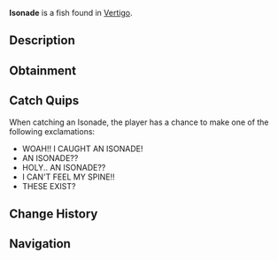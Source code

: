 {{FishInfobox
|image          = Isonade.png
|rarity         = Mythical
|sea            = First Sea
|location       = [[Vertigo]]
|sublocation    = 
|sources        = Fishing Rod
|radar_location = 
|prog_speed     = -50
|xp             = 1200
|weather        = 
|time           = 
|season         = 
|bait           = Truffle Worm
|base_weight    = 1300
|base_value     = 8000
|weight_range   = 700
|base_chance    = 0.1
|base_resil     = 8
}}
'''Isonade''' is a {{Rarity|Mythical}} fish found in [[Vertigo]].

== Description ==
{{Description|The Isonade is a sinister creature that is assumed extinct. They are seeming to be a dream that is possible to be caught and captured. They only circle near Strange Whirlpools, can they even sometimes can be the cause for one.|Bestiary Entry}}

== Obtainment ==
{{Description|Can be found when fishing in a strange whirlpool.|Bestiary Hint}}
{{Fish Availability|
Ocean/Strange Whirlpool
|top_rods      = 
Leviathan's Fang Rod\57829.82\256877.76;
Free Spirit Rod\47063.5\252741.46;
Trident Rod\44763.37\240389.25;
Ethereal Prism Rod\43768.86\157249.17;
Seraphic Rod\42532.42\161389.01;
Resourceful Rod\33107.47\145475.32;
Destiny Rod\35077.66\137202.96;
Heaven's Rod\33496.83\135339.82;
No-Life Rod\42410.25\173616.81;
Azure Of Lagoon\32612.15\165938.65;
Rod Of The Depths\34221.74\140694.68;
Rod Of The Zenith\34912.4\131770.27;
Rod Of The Forgotten Fang\39017.76\153875.97;
Challenger's Rod\38395.76\159409.47;
Rod Of The Exalted One\34058.57\145598.72;
Zeus Rod\33410.12\143567.31;
Verdant Shear Rod\32634.89\134782.65;
Blazebringer Rod\32023.43\146150.13;
Depthseeker Rod\30814.52\133863.15;
Avalanche Rod\27288.22\116163.92;
Volcanic Rod\26073.68\128813.7;
Steady Rod\9971.82\41530.98
|recommended   = Trident Rod
}}

== Catch Quips ==
When catching an Isonade, the player has a chance to make one of the following exclamations:
* WOAH!! I CAUGHT AN ISONADE!
* AN ISONADE??
* HOLY.. AN ISONADE??
* I CAN'T FEEL MY SPINE!!
* THESE EXIST?

== Change History ==
{{Change History|{{subst:Current Version}}}}

== Navigation ==
{{Fish Navbox|Vertigo}}